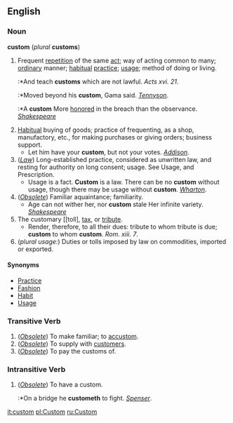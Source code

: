 ==English==
===Noun===
'''custom''' (''plural'' '''customs''')
#Frequent [[repetition]] of the same [[act]]; way of acting common to many; [[ordinary]] manner; [[habitual]] [[practice]]; [[usage]]; method of doing or living.
#:*And teach '''customs''' which are not lawful. ''Acts xvi. 21''.
#:*Moved beyond his '''custom''', Gama said. ''[[Tennyson]]''.
#:*A '''custom''' More [[honored]] in the breach than the observance. ''[[Shakespeare (source)|Shakespeare]]''
#[[Habitual]] buying of goods; practice of frequenting, as a shop, manufactory, etc., for making purchases or giving orders; business support.
#*Let him have your '''custom''', but not your votes. ''[[Addison]]''.
#(''[[Law]]'') Long-established practice, considered as unwritten law, and resting for authority on long consent; usage. See Usage, and Prescription. 
#*Usage is a fact. '''Custom''' is a law. There can be no '''custom''' without usage, though there may be usage without '''custom'''. ''[[Wharton]]''.
#(''[[Obsolete]]'') Familiar aquaintance; familiarity.
#*Age can not wither her, nor '''custom''' stale Her infinite variety. ''[[Shakespeare (source)|Shakespeare]]''
#The customary [[toll], [[tax]], or [[tribute]].
#*Render, therefore, to all their dues: tribute to whom tribute is due; '''custom''' to whom '''custom'''. ''Rom. xiii. 7''.
#(''plural usage:'') Duties or tolls imposed by law on commodities, imported or exported.

====Synonyms====
*[[Practice]]
*[[Fashion]]
*[[Habit]]
*[[Usage]]

===Transitive Verb===
#(''[[Obsolete]]'') To make familiar; to [[accustom]].
#(''[[Obsolete]]'') To supply with [[customers]].
#(''[[Obsolete]]'') To pay the customs of.

===Intransitive Verb===
#(''[[Obsolete]]'') To have a custom.
#:*On a bridge he '''custometh''' to fight. ''[[Spenser]]''.
{{webster}}

[[it:custom]]
[[pl:Custom]]
[[ru:Custom]]
